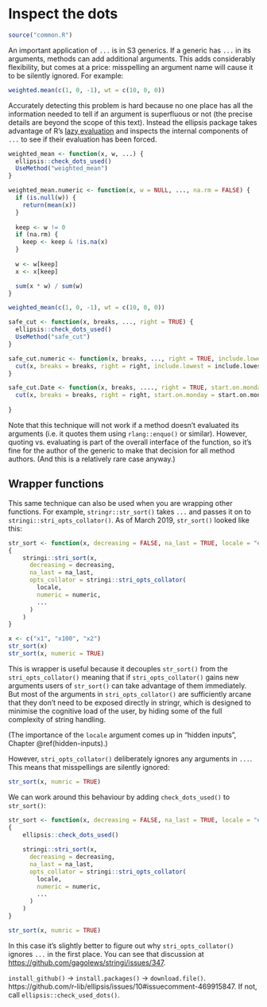 # Inspect the dots

```r
source("common.R")
```

An important application of `...` is in S3 generics. If a generic has `...` in its arguments, methods can add additional arguments. This adds considerably flexibility, but comes at a price: misspelling an argument name will cause it to be silently ignored. For example:

```r
weighted.mean(c(1, 0, -1), wt = c(10, 0, 0))
```

Accurately detecting this problem is hard because no one place has all the information needed to tell if an argument is superfluous or not (the precise details are beyond the scope of this text). Instead the ellipsis package takes advantage of R's [lazy evaluation][lazy-eval] and inspects the internal components of `...` to see if their evaluation has been forced.

```r
weighted_mean <- function(x, w, ...) {
  ellipsis::check_dots_used()
  UseMethod("weighted_mean")
}

weighted_mean.numeric <- function(x, w = NULL, ..., na.rm = FALSE) {
  if (is.null(w)) {
    return(mean(x))
  }
  
  keep <- w != 0
  if (na.rm) {
    keep <- keep & !is.na(x)
  }
  
  w <- w[keep]
  x <- x[keep]

  sum(x * w) / sum(w)
}

weighted_mean(c(1, 0, -1), wt = c(10, 0, 0))
```


```r
safe_cut <- function(x, breaks, ..., right = TRUE) {
  ellipsis::check_dots_used()
  UseMethod("safe_cut")
}

safe_cut.numeric <- function(x, breaks, ..., right = TRUE, include.lowest = FALSE) {
  cut(x, breaks = breaks, right = right, include.lowest = include.lowest)
}

safe_cut.Date <- function(x, breaks, ...., right = TRUE, start.on.monday = TRUE) {
  cut(x, breaks = breaks, right = right, start.on.monday = start.on.monday)
  
}
```

Note that this technique will not work if a method doesn't evaluated its arguments (i.e. it quotes them using `rlang::enquo()` or similar). However, quoting vs. evaluating is part of the overall interface of the function, so it's fine for the author of the generic to make that decision for all method authors. (And this is a relatively rare case anyway.)

## Wrapper functions

This same technique can also be used when you are wrapping other functions. For example, `stringr::str_sort()` takes `...` and passes it on to `stringi::stri_opts_collator()`. As of March 2019, `str_sort()` looked like this:

```r
str_sort <- function(x, decreasing = FALSE, na_last = TRUE, locale = "en",  numeric = FALSE, ...) 
{
    stringi::stri_sort(x, 
      decreasing = decreasing, 
      na_last = na_last, 
      opts_collator = stringi::stri_opts_collator(
        locale, 
        numeric = numeric, 
        ...
      )
    )
}
```

```r
x <- c("x1", "x100", "x2")
str_sort(x)
str_sort(x, numeric = TRUE)
```

This is wrapper is useful because it decouples `str_sort()` from the `stri_opts_collator()` meaning that if `stri_opts_collator()` gains new arguments users of `str_sort()` can take advantage of them immediately. But most of the arguments in `stri_opts_collator()` are sufficiently arcane that they don't need to be exposed directly in stringr, which is designed to minimise the cognitive load of the user, by hiding some of the full complexity of string handling.

(The importance of the `locale` argument comes up in "hidden inputs", Chapter \@ref(hidden-inputs).)

However, `stri_opts_collator()` deliberately ignores any arguments in `...`. This means that misspellings are silently ignored:

```r
str_sort(x, numric = TRUE)
```

We can work around this behaviour by adding `check_dots_used()` to `str_sort()`:

```r
str_sort <- function(x, decreasing = FALSE, na_last = TRUE, locale = "en",  numeric = FALSE, ...) 
{
    ellipsis::check_dots_used()
  
    stringi::stri_sort(x, 
      decreasing = decreasing, 
      na_last = na_last, 
      opts_collator = stringi::stri_opts_collator(
        locale, 
        numeric = numeric, 
        ...
      )
    )
}

str_sort(x, numric = TRUE)
```

In this case it's slightly better to figure out why `stri_opts_collator()` ignores `...` in the first place. You can see that discussion at <https://github.com/gagolews/stringi/issues/347>.

`install_github()` -> `install.packages()` -> `download.file()`. https://github.com/r-lib/ellipsis/issues/10#issuecomment-469915847. If not, call `ellipsis::check_used_dots()`.

[lazy-eval]: https://adv-r.hadley.nz/functions.html#lazy-evaluation